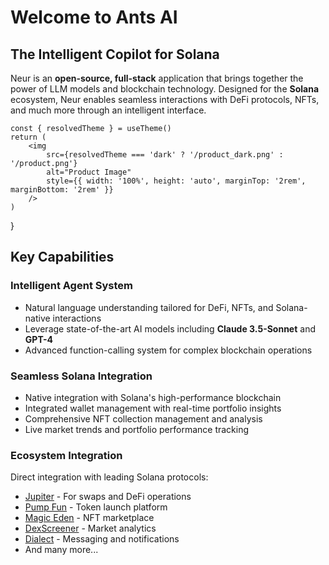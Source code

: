 # Welcome to Ants AI

## The Intelligent Copilot for Solana

Neur is an **open-source, full-stack** application that brings together the power of LLM models and blockchain technology. Designed for the **Solana** ecosystem, Neur enables seamless interactions with DeFi protocols, NFTs, and much more through an intelligent interface.


    const { resolvedTheme } = useTheme()
    return (
        <img
            src={resolvedTheme === 'dark' ? '/product_dark.png' : '/product.png'}
            alt="Product Image"
            style={{ width: '100%', height: 'auto', marginTop: '2rem', marginBottom: '2rem' }}
        />
    )
}

<ProductImage />

## Key Capabilities

### Intelligent Agent System
- Natural language understanding tailored for DeFi, NFTs, and Solana-native interactions
- Leverage state-of-the-art AI models including **Claude 3.5-Sonnet** and **GPT-4**
- Advanced function-calling system for complex blockchain operations

### Seamless Solana Integration
- Native integration with Solana's high-performance blockchain
- Integrated wallet management with real-time portfolio insights
- Comprehensive NFT collection management and analysis
- Live market trends and portfolio performance tracking

### Ecosystem Integration
Direct integration with leading Solana protocols:
  - [Jupiter](https://jup.ag/) - For swaps and DeFi operations
  - [Pump Fun](https://pump.fun/) - Token launch platform
  - [Magic Eden](https://magiceden.io/) - NFT marketplace
  - [DexScreener](https://dexscreener.com/) - Market analytics
  - [Dialect](https://dialect.to/) - Messaging and notifications
  - And many more...